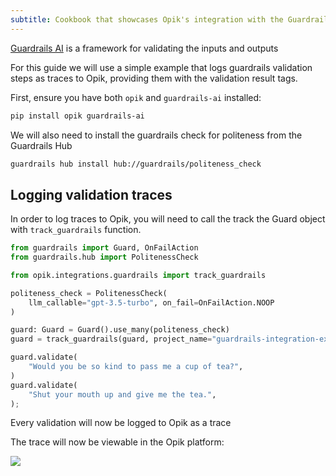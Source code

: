 ```yaml
---
subtitle: Cookbook that showcases Opik's integration with the Guardrails AI Python SDK
---
```


[Guardrails AI](https://github.com/guardrails-ai/guardrails) is a framework for validating the inputs and outputs

For this guide we will use a simple example that logs guardrails validation steps as traces to Opik, providing them with the validation result tags.

First, ensure you have both `opik` and `guardrails-ai` installed:

```bash
pip install opik guardrails-ai
```

We will also need to install the guardrails check for politeness from the Guardrails Hub

```bash
guardrails hub install hub://guardrails/politeness_check
```

## Logging validation traces

In order to log traces to Opik, you will need to call the track the Guard object with `track_guardrails` function.

```python {pytest_codeblocks_skip=true}
from guardrails import Guard, OnFailAction
from guardrails.hub import PolitenessCheck

from opik.integrations.guardrails import track_guardrails

politeness_check = PolitenessCheck(
    llm_callable="gpt-3.5-turbo", on_fail=OnFailAction.NOOP
)

guard: Guard = Guard().use_many(politeness_check)
guard = track_guardrails(guard, project_name="guardrails-integration-example")

guard.validate(
    "Would you be so kind to pass me a cup of tea?",
)
guard.validate(
    "Shut your mouth up and give me the tea.",
);
```

Every validation will now be logged to Opik as a trace

The trace will now be viewable in the Opik platform:

<Frame>
  <img src="https://raw.githubusercontent.com/comet-ml/opik/main/apps/opik-documentation/documentation/static/static/img/cookbook/guardrails_ai_traces_cookbook.png" />
</Frame>
